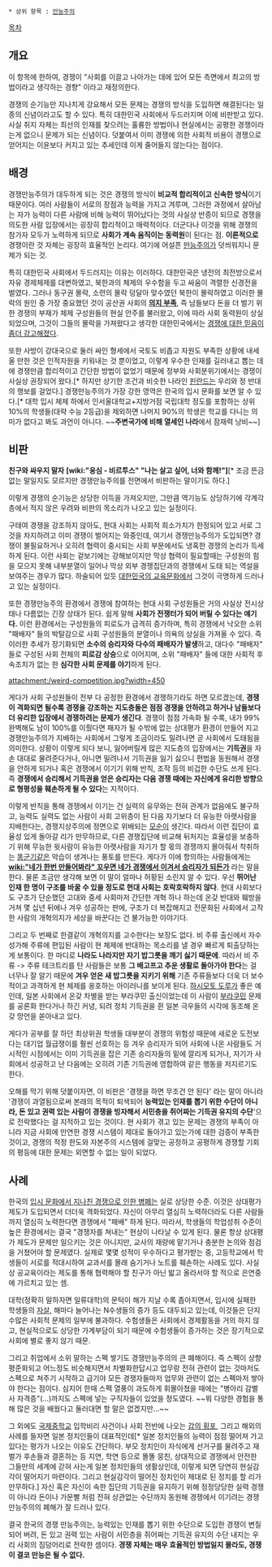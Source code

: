  * 상위 항목 : [[만능주의]]

[[목차]]

== 개요 ==
이 항목에 한하여, 경쟁이 "사회를 이끌고 나아가는 데에 있어 모든 측면에서 최고의 방법이라고 생각하는 경향" 이라고 재정의한다.

경쟁의 순기능만 지나치게 강요해서 모든 문제는 경쟁의 방식을 도입하면 해결된다는 일종의 신념이라고도 할 수 있다. 특히 대한민국 사회에서 두드러지며 이에 비판받고 있다. 사실 취지 자체는 최선의 인재를 찾으려는 훌륭한 방법이나 현실에서는 공평한 경쟁이라는게 없으니 문제가 되는 신념이다. 덧붙여서 이미 경쟁에 의한 사회적 비용이 경쟁으로 얻어지는 이윤보다 커지고 있는 추세인데 이게 줄어들지 않는다는 점이다.

== 배경 ==
경쟁만능주의가 대두하게 되는 것은 경쟁의 방식이 '''비교적 합리적이고 신속한 방식'''이기 때문이다. 여러 사람들이 서로의 장점과 능력을 가지고 겨루며, 그러한 과정에서 살아남는 자가 능력이 다른 사람에 비해 능력이 뛰어났다는 것의 사실상 반증이 되므로 경쟁을 의도한 사람 입장에서는 굉장히 합리적이고 매력적이다. 더군다나 이것을 위해 경쟁의 참가자 모두가 노력하게 되므로 '''사회가 계속 움직이는 동력원'''이 된다는 점. '''이론적으로''' 경쟁이란 것 자체는 굉장히 효율적인 논리다. 여기에 어설픈 [[만능주의]]가 덧씌워지니 문제가 되는 것.

특히 대한민국 사회에서 두드러지는 이유는 이러하다. 대한민국은 냉전의 최전방으로서 자유 경제체제를 대변하였고, 북한과의 체제의 우수함을 두고 싸움이 격렬한 신경전을 벌였다. 그러나 동구권 몰락, 소련의 몰락 덩달아 맞수였던 북한이 몰락하였고 이러한 몰락의 원인 중 가장 중요했던 것이 공산권 사회의 '''[[의지드립|의지 부족]]''', 즉 남들보다 돈을 더 벌기 위한 경쟁의 부재가 체제 구성원들의 현실 안주를 불러왔고, 이에 따라 사회 동력원이 상실되었으며, 그것이 그들의 몰락을 가져왔다고 생각한 대한민국에서는 [[의지드립|경쟁에 대한 믿음이 좀더 강고해졌다]].

또한 사방이 강대국으로 둘러 싸인 형세에서 국토도 비좁고 자원도 부족한 상황에 내세울 만한 것은 인적자원을 키워내는 것 뿐이었고, 이렇게 우수한 인재를 길러내고 뽑는 데에 경쟁만큼 합리적이고 간단한 방법이 없었기 때문에 정부와 사회분위기에서는 경쟁이 사실상 권장되어 왔다.[* 하지만 상기한 조건과 비슷한 나라인 [[핀란드]]는 우리와 정 반대의 행보를 걸었다.]  경쟁만능주의가 가장 강한 영역은 한국의 입시 문화를 보면 알 수 있다.[* 대학 입시 체제 하에서 인서울대학교+지방거점 국립대학 정도를 포함하는 상위 10%의 학생들(대략 수능 2등급)을 제외하면 나머지 90%의 학생은 학교를 다니는 의미가 없다고 봐도 과언이 아니다. ~~'''주변국가에 비해 열세인 나라'''에서 잠재력 낭비~~]

== 비판 ==
'''친구와 싸우지 말자'''
'''[wiki:"웅심 - 비르투스" "나는 살고 싶어, 너와 함께!"]'''[* 조금 뜬금없는 말일지도 모르지만 경쟁만능주의를 전면에서 비판하는 말이기도 하다.]

이렇게 경쟁의 순기능은 상당한 이득을 가져오지만, 그만큼 역기능도 상당하기에 각계각층에서 적지 않은 우려와 비판의 목소리가 나오고 있는 실정이다.

구태여 경쟁을 강조하지 않아도, 현대 사회는 사회적 희소가치가 한정되어 있고 서로 그것을 차지하려고 이미 경쟁이 벌어지는 와중인데, 여기서 경쟁만능주의가 도입되면? 경쟁이 불필요하거나 오히려 협력이 중시되는 사회 부문에서도 냉혹한 경쟁의 논리가 득세하게 된다. 이런 사회는 겉보기에는 강해보이지만 막상 협력이 필요할때는 구성원의 힘을 모으지 못해 내부분열이 일어나 막상 외부 경쟁집단과의 경쟁에서 도태 되는 역설을 보여주는 경우가 많다. 하술되어 있듯 [[대한민국/교육열|대한민국의 교육문화]]에서 그것이 극명하게 드러나고 있는 실정이다.

또한 경쟁만능주의 환경에서 경쟁에 참여하는 현대 사회 구성원들은 거의 사실상 전시상태나 다름없는 긴장 상태가 된다. 쉽게 말해 '''사회가 전쟁터가 되어 버릴 수 있다는 얘기다.''' 이런 환경에서는 구성원들의 피로도가 급격히 증가하며, 특히 경쟁에서 낙오한 소위 "패배자" 들의 박탈감으로 사회 구성원들의 분열이나 의욕의 상실을 가져올 수 있다. 즉 이러한 추세가 장기화되면 '''소수의 승리자와 다수의 패배자가 발생'''하고, 대다수 "패배자" 들로 구성된 사회 전체의 '''피로감 상승'''으로 이어지며, 소위 "패배자" 들에 대한 사회적 후속조치가 없는 한 '''심각한 사회 문제를 야기'''하게 된다.

attachment:/weird-competition.jpg?width=450

게다가 사회 구성원들이 전부 다 공정한 환경에서 경쟁하기라도 하면 모르겠는데, '''경쟁이 격화되면 될수록 경쟁을 강조하는 지도층들은 점점 경쟁을 안하려고 하거나 남들보다 더 유리한 입장에서 경쟁하려는 문제가 생긴다'''. 경쟁이 점점 가속화 될 수록, 내가 99% 완벽해도 남이 100%를 이뤘다면 패자가 될 수밖에 없는 상대평가 환경이 만들어 지고 경쟁만능주의가 지배하는 사회에서 그렇게 조금이라도 밀려나면 곧 사회에서 도태됨을 의미한다. 상황이 이렇게 되다 보니, 잃어버릴게 많은 지도층의 입장에서는 '''기득권'''을 자손 대대로 물려준다거나, 아니면 밀려나서 기득권을 잃기 싫으니 편법을 동원해서 경쟁을 안하게 되거나 혹은 경쟁에서 이기기 위해 반칙, 조작 등의 비겁한 수단도 쓰게 된다. 즉 '''경쟁에서 승리해서 기득권을 얻은 승리자는 다음 경쟁 때에는 자신에게 유리한 방향으로 형평성을 훼손하게 될 수 있다'''는 지적이다.

이렇게 반칙을 통해 경쟁에서 이기는 건 실력의 유무와는 전혀 관계가 없음에도 불구하고, 능력도 실력도 없는 사람이 사회 고위층이 된 다음 자기보다 더 유능한 아랫사람을 지배한다는, 경쟁지상주의에 정면으로 위배되는 [[모순]]이 생긴다. 따라서 이런 집단이 효율성 있게 돌아갈 리가 만무하므로, 다른 경쟁집단에 비교해 뒤처지는 효율성을 보충하기 위해 무능한 윗사람이 유능한 아랫사람을 자기가 할 몫의 경쟁까지 몰아줘서 착취하는 [[똥군기]]같은 악습이 생겨나는 풍토를 만든다. 게다가 이에 항의하는 사람들에게는 '''[[wiki:"네가 한번 만들어봐라" 꼬우면 네가 경쟁에서 이겨서 승리자가 되든가]]''' 라는 말을 한다. 물론 조금만 생각해 보면 이 말이 얼마나 허황된 소린지 알 수 있다. 우선 '''뛰어난 인재 한 명이 구조를 바꿀 수 있을 정도로 현대 사회는 호락호락하지 않다'''. 현대 사회보다도 구조가 단순했던 고대와 중세 사회마저 간단한 개혁 하나 하는데 온갖 반대와 훼방을 거쳐 몇 십년 뒤에나 겨우 성공하는 판에, 구조가 더 복잡해지고 전문화된 사회에서 고작 한 사람의 개혁의지가 세상을 바꾼다는 건 불가능한 이야기다.

그리고 두 번째로 한결같이 개혁의지를 고수한다는 보장도 없다. 비 주류 출신에서 자수성가해 주류에 편입된 사람이 현 체제에 반대하는 목소리를 낼 경우 빠르게 퇴출당하는 게 보통이다. 한 마디로 '''나라도 나라지만 자기 밥그릇을 깨기 싫기 때문에'''. 따라서 비 주류 -> 주류 테크트리를 탄 사람들은 보통 '''그 배고프고 추운 생활로 돌아가야 한다'''는 걸 너무나 잘 알기 때문에 '''겨우 얻은 새 밥그릇을 지키기 위해''' 기존 주류들보다 더욱 더 보수적이고 과격하게 현 체제를 옹호하는 아이러니를 보이게 된다. [[하시모토 도루]]가 좋은 예인데, 일본 사회에서 온갖 차별을 받는 부라쿠민 출신이었는데 이 사람이 [[부라쿠민]] 문제를 공론화 한다거나 하긴 커녕, 되려 정치 기득권을 쥔 일본 극우들의 시각에 동조해 온갖 망언을 쏟아내고 있다.

게다가 공부를 잘 하던 최상위권 학생들 대부분이 경쟁의 위험성 때문에 새로운 도전보다는 대기업 월급쟁이를 훨씬 선호하는 등 겨우 승리자가 되어 사회에 나온 사람들도 거시적인 시점에서는 이미 기득권을 잡은 기존 승리자들의 밑에 깔리게 되거나, 자기가 사회에서 성공하고 난 다음에는 오히려 기존 기득권에 영합하여 같은 행동을 저지르기도 한다.

오해를 막기 위해 덧붙이자면, 이 비판은 '경쟁을 하면 무조건 안 된다' 라는 말이 아니라 '경쟁이 과열됨으로써 본래의 목적이 퇴색되어 '''능력있는 인재를 뽑기 위한 수단이 아니라, 돈 있고 권력 있는 사람이 경쟁을 빙자해서 서민층을 쥐어짜는 기득권 유지의 수단''''으로 전락했다는 걸 지적하고 있는 것이다. 현 사회가 겪고 있는 문제는 경쟁의 부족이 아니라 지금 사회에 만연한 경쟁 시스템이 제대로 돌아가고 있는가에 대한 검증이 부족한 것이고, 경쟁의 적정 한도와 자본주의 시스템에 걸맞는 공정하고 공평하게 경쟁할 기회의 평등에 대한 문제는 외면할 수 없는 일이 되었다.

== 사례 ==

한국의 [[입시위주교육|입시 문화에서 지나친 경쟁으로 인한 병폐]]는 실로 상당한 수준. 이것은 상대평가 제도가 도입되면서 더더욱 격화되었다. 자신이 아무리 열심히 노력하더라도 다른 사람들까지 열심히 노력한다면 경쟁에서 "패배" 하게 된다. 따라서, 학생들의 학업성취 수준이 높은 환경에서는 결국 "경쟁자를 쳐내는" 현상이 나타날 수 있게 된다. 물론 항상 상대평가 제도가 문제만 일으키는 것은 아니지만, 교사의 재량에 맡기거나 충분한 논의와 점검을 거쳤어야 할 문제였다. 실제로 몇몇 성적이 우수하다고 평가받는 중, 고등학교에서 학생들이 서로를 적대시하여 교과서를 몰래 숨기거나 노트를 훼손하는 사례도 있다. 사실상 공교육이라는 제도를 통해 협력해야 할 친구가 아닌 밟고 올라서야 할 적으로 은연중에 가르치고 있는 셈.

대학(정확히 말하자면 일류대학)의 문턱이 해가 지날 수록 좁아지면서, 입시에 실패한 학생들의 [[자살]], 해마다 늘어나는 N수생들의 증가 등도 대두되고 있는데, 이것들은 단지 수많은 사회적 문제의 일부에 불과하다. 수험생들은 사회에서 경제활동을 거의 하지 않고, 현실적으로도 상당한 가계부담이 되기 때문에 수험생들이 증가하는 것은 장기적으로 사회에 별로 좋지 않기 때문.

그리고 취업에서 소위 말하는 스펙 쌓기도 경쟁만능주의의 큰 폐해이다. 즉 스펙이 상향 평준화되고 어느정도 비슷해지면서 차별화한답시고 업무랑 전혀 관련이 없는 것마저도 스펙으로 쳐주기 시작하고 급기야 모든 경쟁자들마저 업무와 관련이 없는 스펙마저 쌓아야 한다는 점이다. 심지어 한때 스펙 열풍이 과도하게 휘몰아쳤을 때에는 "병아리 감별사 자격증"(…)까지도 스펙에 넣는 구직자들이 있었을 정도였다. ~~뭐 다양한 경험을 통해 많은 것을 배웠다고 둘러대면 할 말은 없겠지만...~~

그 외에도 [[국제중학교]] 입학비리 사건이나 사회 전반에 나오는 [[갑의 횡포]], 그리고 해외의 사례를 들자면 일본 정치인들이 대표적인데[* 일본 정치인들의 능력이 점점 떨어져 가고 있다는 평가가 나오는 이유도 간단하다. 부모 정치인이 자식에게 선거구를 물려주고 재벌가 후손들과 결혼하는 등 지연, 학연 등으로 똘똘 뭉친, 상대적으로 경쟁에서 안전한 그들만의 세계에 갇혀 사는게 일본 정치인들의 생활상인데, 이렇게 되면 당연히 현실감각이 떨어지기 마련이다. 그리고 현실감각이 떨어진 정치인이 제대로 된 정치를 할 리가 만무하다.] 자신 혹은 자신이 속한 집단의 기득권을 유지하기 위해 정정당당한 실력 경쟁이 아니라 돈이나 가문빨 처럼 전혀 상관없는 수단까지 동원해 경쟁에서 이기려는 경쟁만능주의의 폐해가 잘 드러나 있다.

결국 한국의 경쟁 만능주의는, 능력있는 인재를 뽑기 위한 수단으로 도입한 경쟁이 변질되어 버려, 돈 있고 권력 있는 사람이 서민층을 쥐어짜는 기득권 유지의 수단 내지는 우리 사회의 짐덩어리로 전락한 셈이다. '''경쟁 자체는 매우 효율적인 방법일지 몰라도, 경쟁이 결코 만능은 될 수 없다.'''
